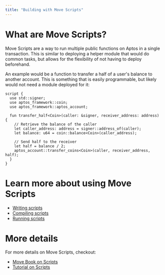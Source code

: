 ```yaml
---
title: "Building with Move Scripts"
---
```


# What are Move Scripts?

Move Scripts are a way to run multiple public functions on Aptos in a single
transaction. This is similar to deploying a helper module that would do common
tasks, but allows for the flexibility of not having to deploy beforehand.

An example would be a function to transfer a half of a user's balance to another
account. This is something that is easily programmable, but likely would not
need a module deployed for it:

```move
script {
  use std::signer;
  use aptos_framework::coin;
  use aptos_framework::aptos_account;

  fun transfer_half<Coin>(caller: &signer, receiver_address: address) {
    // Retrieve the balance of the caller
    let caller_address: address = signer::address_of(caller);
    let balance: u64 = coin::balance<Coin>(caller_address);

    // Send half to the receiver
    let half = balance / 2;
    aptos_account::transfer_coins<Coin>(caller, receiver_address, half);
  }
}
```

# Learn more about using Move Scripts

- [Writing scripts](./writing-scripts.md)
- [Compiling scripts](./compiling-scripts.md)
- [Running scripts](./running-scripts.md)

# More details

For more details on Move Scripts, checkout:

- [Move Book on Scripts](/move/book/modules-and-scripts.md)
- [Tutorial on Scripts](./script-tutorial.md)
